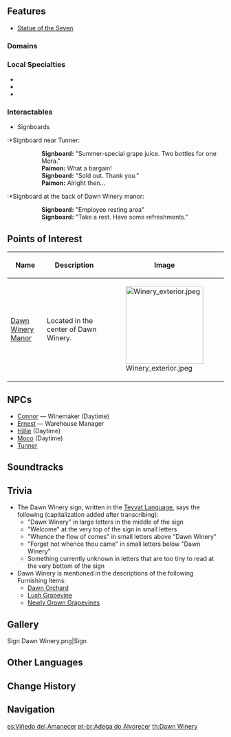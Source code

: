 {{CustomTabs
|tab1 = Overview
|tab2 = Lore
}}
{{About|the general area|the central manor|Dawn Winery Manor}}
{{Location Infobox
|image        = Dawn Winery.png
|type         = Subarea
|region       = Mondstadt
|area         = Windwail Highland
}}
{{Description|Filled with the fragrance of grapes and wine, this is the estate of one of Mondstadt's distinguished houses. It has {{sic|conquered drinkers}} of the city over with its unmatched wines, and is in some ways the holy land to which all who love the bottle must make pilgrimage.|Manor of Daybreak, [[Viewpoints#Mondstadt|Viewpoints]]}}
{{Location Intro|description=<p>The chief winery in [[Mondstadt]] and specializes in [[Dandelion Wine]]. Owned by the [[Ragnvindr Clan]] for several generations, its current owner, [[Diluc]], inherited it four years ago after the untimely passing of his father, [[Crepus]].</p>}}

==Features==
* [[Statue of the Seven]]

===Domains===
{{Domains by Category Gallery}}

===Local Specialties===
* {{Item|Calla Lily}}
* {{Item|Philanemo Mushroom}}
* {{Item|Windwheel Aster}}

===Interactables===
*Signboards
:*Signboard near Tunner:
{{Dialogue start}}
::'''Signboard:''' "Summer-special grape juice. Two bottles for one Mora."
::'''Paimon:''' What a bargain!
::'''Signboard:''' "Sold out. Thank you."
::'''Paimon:''' Alright then...
{{Dialogue end}}
:*Signboard at the back of Dawn Winery manor:
{{Dialogue start}}
::'''Signboard:''' "Employee resting area"
::'''Signboard:''' "Take a rest. Have some refreshments."
{{Dialogue end}}

==Points of Interest==
{| class="article-table" style="width: 100%;"
! style="width: 25%;" |Name
! style="width: 50%;" |Description
! style="width: 25%;" |Image
|- id="Dawn Winery Manor"
| [[Dawn Winery Manor]]
| Located in the center of Dawn Winery.
| [[File:Winery exterior.jpeg|180px]]
|}

==NPCs==
* [[Connor]] &mdash; Winemaker (Daytime)
* [[Ernest]] &mdash; Warehouse Manager
* [[Hillie]] (Daytime)
* [[Moco]] (Daytime)
* [[Tunner]]

==Soundtracks==
{{Soundtracks by Category Table|Dawn Winery Soundtracks|header=Dawn Winery}}

==Trivia==
* The Dawn Winery sign, written in the [[Teyvat Language]], says the following (capitalization added after transcribing):
** "Dawn Winery" in large letters in the middle of the sign
** "Welcome" at the very top of the sign in small letters
** "Whence the flow of {{sic|dalight}} comes" in small letters above "Dawn Winery"
** "Forget not whence thou came" in small letters below "Dawn Winery"
** Something currently unknown in letters that are too tiny to read at the very bottom of the sign
* Dawn Winery is mentioned in the descriptions of the following Furnishing items:
** [[Dawn Orchard]]
** [[Lush Grapevine]]
** [[Newly Grown Grapevines]]

==Gallery==
<gallery hideaddbutton="true" captionalign="center">
Sign Dawn Winery.png|Sign
</gallery>

==Other Languages==
{{Other Languages
|en      = Dawn Winery
|zhs     = 晨曦酒庄
|zhs_rm  = Chénxī Jiǔzhuāng
|zht     = 晨曦酒莊
|zht_rm  = Chénxī Jiǔzhuāng
|zh_tl   = Dawn Winery
|ja      = {{tt|アカツキ|暁}}ワイナリー
|ja_rm   = Akatsuki Wainarii
|ja_tl   = Dawn Winery
|ko      = 다운 와이너리
|ko_rm   = Da'un Waineori
|ko_tl   = Dawn Winery
|es      = Viñedo del Amanecer
|es_tl   = Vineyard of the Dawn
|fr      = Domaine de l'Aurore
|fr_tl   = Domain of the Dawn
|fr_note = "Domain" refers to a {{Lang|mini=1|fr=''domaine viticole''|fr_lit=viticulture domain}}, the French word for "winery."
|ru      = Винокурня «Рассвет»
|ru_tl   = "Dawn" Distillery
|th      = Dawn Winery
|vi      = {{tt|Tửu Trang|酒莊}} Dawn
|vi_tl   = Dawn Winery
|de      = Weingut Morgenröte
|de_tl   = Winery Dawn
|id      = Dawn Winery
|pt      = Adega do Alvorecer
|pt_tl   = Wine Cellar of the Dawn
}}

==Change History==
{{Change History|1.0}}

==Navigation==
{{Area Navbox|Mondstadt}}

[[es:Viñedo del Amanecer]]
[[pt-br:Adega do Alvorecer]]
[[th:Dawn Winery]]
